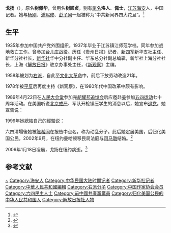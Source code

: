 '''戈扬'''（{{bd|1916年||2009年|1月18日|catIdx=Shu樹佩華}}），原名'''树佩华'''，曾用名'''树顺贞'''，别有[[笔名|笔名]]'''洛人'''、'''佩士'''，[[江苏|江苏]][[海安|海安]]人，中国记者。她与[[杨刚_(女记者)|杨刚]]、[[浦熙修|浦熙修]]、[[彭子冈|彭子冈]]一起被称为“中共新闻界四大花旦”。<ref name="開放雜誌">{{cite web|url=http://www.open.com.hk/content.php?id=98|title=戈揚的悲情|website=開放雜誌網站|access-date=2021-06-28|archive-date=2021-06-28|archive-url=https://web.archive.org/web/20210628223122/http://www.open.com.hk/content.php?id=98|dead-url=no}}</ref>

== 生平 ==
1935年参加中国共产党外围组织。1937年毕业于江苏镇江师范学校。同年参加战地救亡工作。曾参加[[台儿庄战役|台儿庄战役]]。历任《贵州日报》记者，[[新四军|新四军]]新华支社主任、新华分社社长，[[新华社|新华社]]华中分社副主任、华东总分社副总编辑，新华社上海分社社长，上海《[[解放日报|解放日报]]》驻京办事处主任，《[[新观察|新观察]]》主编。

1958年被划为[[右派|右派]]，自此至[[文化大革命|文化大革命]]中，前后下放劳动改造21年。

1978年被[[平反|平反]]后再度主持《新观察》，在1980年代中国改革中颇有影响。

1989年4月22日在[[人民大会堂|人民大会堂]]参加完[[胡耀邦|胡耀邦]][[追悼会|追悼会]]后应邀赴[[美国|美]]参加[[五四运动|五四运动]]七十周年活动。在美国听说[[北京|北京]][[戒严|戒严]]、军队开枪镇压学生的消息以后，她宣布[[退党|退党]]。她宣告说：{{cquote|我们当年参加的共产党，不是现在的这个党。我要和这个镇压人民的党决裂。<ref>{{cite web | url = https://www.8964museum.com/time/t-f01-004/?cate=1989.05.14 | title = 戈揚在天安門廣場 |website = 六四記憶‧人權博物館}}</ref>}}

1999年她總結自己的經驗说：{{cquote|共產黨已同一個[[邪教|邪教]]差不多，是不可以信賴的、不可以和它靠近的。否則，多好的人，也會變壞。|source=《開放雜誌》1999年9月號專訪|《紅塵不堪回首看》<ref name="開放雜誌"/>}}

六四清場後她被[[陈希同|陈希同]]在报告中点名，称为动乱分子。此后她定居美国，后归化美国公民。2002年9月，在纽约曼哈顿移民局法庭与[[司马璐|司马璐]]结婚。<ref>{{Cite web|title=新世纪 NewCenturyNet: 郭罗基：送戈扬|url=https://2newcenturynet.blogspot.com/2009/02/blog-post.html|accessdate=2020-11-02|date=2009-02-17|last=Ncn|work=新世纪 NewCenturyNet|archive-date=2020-11-09|archive-url=https://web.archive.org/web/20201109003237/https://2newcenturynet.blogspot.com/2009/02/blog-post.html|dead-url=no}}</ref>

2009年1月18日凌晨，戈扬在纽约{{le|法拉盛医院|Flushing Hospital Medical Center}}病逝。<ref>{{Cite web|title=原《新观察》杂志主编戈扬在纽约辞世|url=https://www.rfa.org/mandarin/yataibaodao/geyang-01182009192654.html|accessdate=2020-11-02|work=Radio Free Asia|language=zh-cn|archive-date=2016-04-03|archive-url=https://web.archive.org/web/20160403020257/http://www.rfa.org/mandarin/yataibaodao/geyang-01182009192654.html/|dead-url=no}}</ref>

== 参考文献 ==
{{reflist}}

{{中国作家协会第四届理事会}}

{{Authority control}}
{{DEFAULTSORT:Ge戈}}
[[Category:树姓|~]]
[[Category:海安人|Category:海安人]]
[[Category:中华民国大陆时期记者|Category:中华民国大陆时期记者]]
[[Category:新华社记者|Category:新华社记者]]
[[Category:中華人民共和國編輯|Category:中華人民共和國編輯]]
[[Category:右派分子|Category:右派分子]]
[[Category:中国作家协会会员|Category:中国作家协会会员]]
[[Category:六四民主人士|Category:六四民主人士]]
[[Category:前中國共產黨黨員|Category:前中國共產黨黨員]]
[[Category:归化美国公民的中华人民共和国人|Category:归化美国公民的中华人民共和国人]]
[[Category:解放日报社人物|Category:解放日报社人物]]